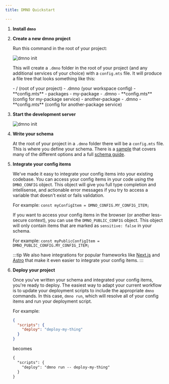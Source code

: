 ```yaml
---
title: DMNO Quickstart

---
```




<Steps>

1. **Install `dmno`**
    <TabbedCode packageName="dmno" />

2. **Create a new dmno project**

    Run this command in the root of your project:
    <TabbedCode command="dmno init" />

    ![dmno init](../../../../assets/tapes/init.gif)

    This will create a `.dmno` folder in the root of your project (and any additional services of your choice) with a `config.mts` file. It will produce a file tree that looks something like this:

    <FileTree>
    - / (root of your project)
      - .dmno (your workspace config)
        - **config.mts**
      - packages
        - my-package
          - .dmno 
            - **config.mts** (config for my-package service)
        - another-package
          - .dmno
            - **config.mts** (config for another-package service)

    </FileTree>

3. **Start the development server**
    <TabbedCode command="dmno dev" />

    ![dmno init](../../../../assets/tapes/dev.gif)

4. **Write your schema**

    At the root of your project in a `.dmno` folder there will be a `config.mts` file. This is where you define your schema. There is a [sample](/docs/get-started/sample) that covers many of the different options and a full [schema guide](/docs/guides/schema).

5. **Integrate your config items** 

    We've made it easy to integrate your config items into your existing codebase. You can access your config items in your code using the `DMNO_CONFIG` object. This object will give you full type completion and intellisense, and actionable error messages if you try to access a variable that doesn't exist or fails validation.

    For example: 
    `const myConfigItem = DMNO_CONFIG.MY_CONFIG_ITEM;`

    If you want to access your config items in the browser (or another less-secure context), you can use the `DMNO_PUBLIC_CONFIG` object. This object will only contain items that are marked as `sensitive: false` in your schema.

    For example:
    `const myPublicConfigItem = DMNO_PUBLIC_CONFIG.MY_CONFIG_ITEM;`

    :::tip
    We also have integrations for popular frameworks like [Next.js](/docs/integrations/nextjs) and [Astro](/docs/integrations/astro) that make it even easier to integrate your config items.
    :::

6. **Deploy your project**

    Once you've written your schema and integrated your config items, you're ready to deploy. The easiest way to adapt your current workflow is to update your deployment scripts to include the appropriate `dmno` commands. In this case, `dmno run`, which will resolve all of your config items and run your deployment script.

    For example: 

    ```json title="package.json (partial)"
    {
      "scripts": {
        "deploy": "deploy-my-thing"
      }
    }
    ``` 
    becomes 
      
    ```diff lang="json" title="package.json (partial)" ins="dmno run --"
    {
      "scripts": {
        "deploy": "dmno run -- deploy-my-thing"
      }
    }
    ```

</Steps>


